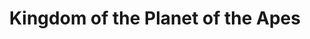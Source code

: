 ---
title: Kingdom of the Planet of the Apes
description: 300 years into the future, an intelligent young chimpanzee teams up with a human to prevent a power hungry ape from obtaining man-made weapons stored in a fortified facility.
rating: PG
genre:
  - Sci-Fi
length: 1h 45m
cast:
  - Freya Allan
  - Owen Teague
  - Kevin Durand
showtimes:
  - June 14th
  - June 15th
  - June 16th - 2pm Matinee
poster: ./images/Kingdom_of_the_Planet_of_the_Apes.jpg
trailer: https://www.youtube.com/watch?v=Kdr5oedn7q8
socialImage: ./images/Kingdom_of_the_Planet_of_the_Apes.jpg
reelAlternative: false
---
